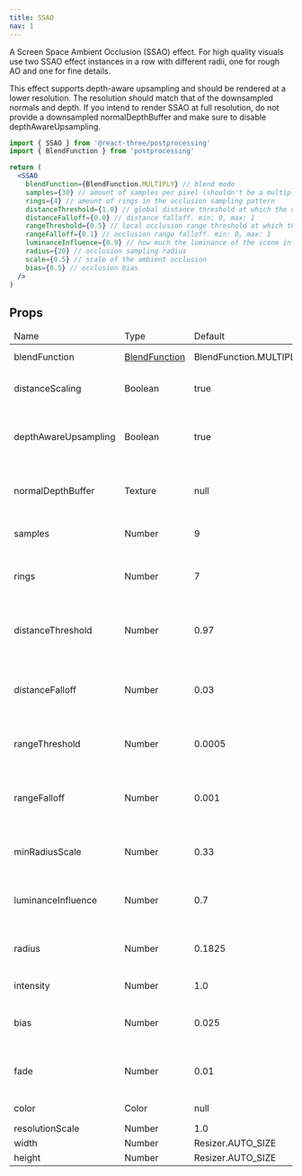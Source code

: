 ```yaml
---
title: SSAO
nav: 1
---
```


A Screen Space Ambient Occlusion (SSAO) effect.
For high quality visuals use two SSAO effect instances in a row with different radii, one for rough AO and one for fine details.

This effect supports depth-aware upsampling and should be rendered at a lower resolution. The resolution should match that of the downsampled normals and depth. If you intend to render SSAO at full resolution, do not provide a downsampled normalDepthBuffer and make sure to disable depthAwareUpsampling.

```jsx
import { SSAO } from '@react-three/postprocessing'
import { BlendFunction } from 'postprocessing'

return (
  <SSAO
    blendFunction={BlendFunction.MULTIPLY} // blend mode
    samples={30} // amount of samples per pixel (shouldn't be a multiple of the ring count)
    rings={4} // amount of rings in the occlusion sampling pattern
    distanceThreshold={1.0} // global distance threshold at which the occlusion effect starts to fade out. min: 0, max: 1
    distanceFalloff={0.0} // distance falloff. min: 0, max: 1
    rangeThreshold={0.5} // local occlusion range threshold at which the occlusion starts to fade out. min: 0, max: 1
    rangeFalloff={0.1} // occlusion range falloff. min: 0, max: 1
    luminanceInfluence={0.9} // how much the luminance of the scene influences the ambient occlusion
    radius={20} // occlusion sampling radius
    scale={0.5} // scale of the ambient occlusion
    bias={0.5} // occlusion bias
  />
)
```

## Props

<table class="params">
  <thead>
    <tr>
      <td>Name</td>
      <td>Type</td>
      <td>Default</td>
      <td>Description</td>
    </tr>
  </thead>
  <tbody>
    <tr>
      <td>blendFunction</td>
      <td>
        <a href="https://vanruesc.github.io/postprocessing/public/docs/variable/index.html#static-variable-BlendFunction">
          BlendFunction
        </a>
      </td>
      <td>BlendFunction.MULTIPLY</td>
      <td>The blend function of this effect.</td>
    </tr>
    <tr>
      <td>distanceScaling</td>
      <td>Boolean</td>
      <td>true</td>
      <td>Enables or disables distance-based radius scaling.</td>
    </tr>
    <tr>
      <td>depthAwareUpsampling</td>
      <td>Boolean</td>
      <td>true</td>
      <td>
        Enables or disables depth-aware upsampling. Has no effect if WebGL 2 is not supported.
      </td>
    </tr>
    <tr>
      <td>normalDepthBuffer</td>
      <td>Texture</td>
      <td>null</td>
      <td>
        A texture that contains downsampled scene normals and depth. See
        <a href="https://vanruesc.github.io/postprocessing/public/docs/class/src/passes/DepthDownsamplingPass.js~DepthDownsamplingPass.html">
          DepthDownsamplingPass
        </a>
      </td>
    </tr>
    <tr>
      <td>samples</td>
      <td>Number</td>
      <td>9</td>
      <td>The amount of samples per pixel. Should not be a multiple of the ring count.</td>
    </tr>
    <tr>
      <td>rings</td>
      <td>Number</td>
      <td>7</td>
      <td>
        The amount of spiral turns in the occlusion sampling pattern. Should be a prime number.
      </td>
    </tr>
    <tr>
      <td>distanceThreshold</td>
      <td>Number</td>
      <td>0.97</td>
      <td>
        A global distance threshold at which the occlusion effect starts to fade out. Range [0.0,
        1.0].
      </td>
    </tr>
    <tr>
      <td>distanceFalloff</td>
      <td>Number</td>
      <td>0.03</td>
      <td>
        The distance falloff. Influences the smoothness of the overall occlusion cutoff. Range [0.0,
        1.0].
      </td>
    </tr>
    <tr>
      <td>rangeThreshold</td>
      <td>Number</td>
      <td>0.0005</td>
      <td>
        A local occlusion range threshold at which the occlusion starts to fade out. Range [0.0,
        1.0].
      </td>
    </tr>
    <tr>
      <td>rangeFalloff</td>
      <td>Number</td>
      <td>0.001</td>
      <td>
        The occlusion range falloff. Influences the smoothness of the proximity cutoff. Range [0.0,
        1.0].
      </td>
    </tr>
    <tr>
      <td>minRadiusScale</td>
      <td>Number</td>
      <td>0.33</td>
      <td>The minimum radius scale. Has no effect if distance scaling is disabled.</td>
    </tr>
    <tr>
      <td>luminanceInfluence</td>
      <td>Number</td>
      <td>0.7</td>
      <td>Determines how much the luminance of the scene influences the ambient occlusion.</td>
    </tr>
    <tr>
      <td>radius</td>
      <td>Number</td>
      <td>0.1825</td>
      <td>
        The occlusion sampling radius, expressed as a resolution independent scale. Range [1e-6,
        1.0].
      </td>
    </tr>
    <tr>
      <td>intensity</td>
      <td>Number</td>
      <td>1.0</td>
      <td>The intensity of the ambient occlusion.</td>
    </tr>
    <tr>
      <td>bias</td>
      <td>Number</td>
      <td>0.025</td>
      <td>An occlusion bias. Eliminates artifacts caused by depth discontinuities.</td>
    </tr>
    <tr>
      <td>fade</td>
      <td>Number</td>
      <td>0.01</td>
      <td>Influences the smoothness of the shadows. A lower value results in higher contrast.</td>
    </tr>
    <tr>
      <td>color</td>
      <td>Color</td>
      <td>null</td>
      <td>The color of the ambient occlusion.</td>
    </tr>
    <tr>
      <td>resolutionScale</td>
      <td>Number</td>
      <td>1.0</td>
      <td>The resolution scale.</td>
    </tr>
    <tr>
      <td>width</td>
      <td>Number</td>
      <td>Resizer.AUTO_SIZE</td>
      <td>The render width.</td>
    </tr>
    <tr>
      <td>height</td>
      <td>Number</td>
      <td>Resizer.AUTO_SIZE</td>
      <td>The render height.</td>
    </tr>
  </tbody>
</table>
